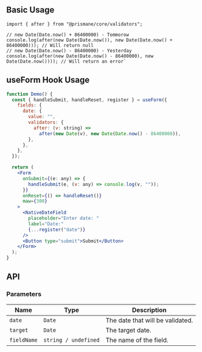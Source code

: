 ## Basic Usage

```tsx
import { after } from "@prismane/core/validators";

// new Date(Date.now() + 86400000) - Tommorow
console.log(after(new Date(Date.now()), new Date(Date.now() + 86400000))); // Will return null
// new Date(Date.now() - 86400000) - Yesterday
console.log(after(new Date(Date.now() - 86400000), new Date(Date.now()))); // Will return an error`
```

## useForm Hook Usage

```jsx
function Demo() {
  const { handleSubmit, handleReset, register } = useForm({
    fields: {
      date: {
        value: "",
        validators: {
          after: (v: string) =>
            after(new Date(v), new Date(Date.now() - 86400000)),
        },
      },
    },
  });

  return (
    <Form
      onSubmit={(e: any) => {
        handleSubmit(e, (v: any) => console.log(v, ""));
      }}
      onReset={() => handleReset()}
      maw={300}
    >
      <NativeDateField
        placeholder="Enter date: "
        label="Date:"
        {...register("date")}
      />
      <Button type="submit">Submit</Button>
    </Form>
  );
}
```

## API

### Parameters

| Name        | Type                 | Description                      |
| ----------- | -------------------- | -------------------------------- |
| `date`      | `Date`               | The date that will be validated. |
| `target`    | `Date`               | The target date.                 |
| `fieldName` | `string / undefined` | The name of the field.           |
